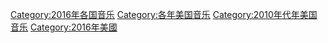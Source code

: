 [[Category:2016年各国音乐|Category:2016年各国音乐]]
[[Category:各年美国音乐|Category:各年美国音乐]]
[[Category:2010年代年美国音乐|Category:2010年代年美国音乐]]
[[Category:2016年美國|Category:2016年美國]]